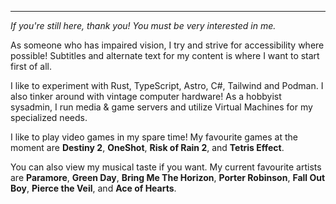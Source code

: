 
<summary class="flex flex-col gap-6">
<hr class="mt-5 text-ctp-pink" />

_If you're still here, thank you! You must be very interested in me._

As someone who has impaired vision, I try and strive for accessibility where possible! Subtitles and alternate text for
my content is where I want to start first of all.

I like to experiment with Rust, TypeScript, Astro, C#, Tailwind and Podman. I also
tinker around with vintage computer hardware! As a hobbyist sysadmin, I run media & game servers and utilize Virtual
Machines for my specialized needs.

I like to play video games in my spare time! My favourite games at the moment are **Destiny 2**, **OneShot**, **Risk of
Rain 2**, and **Tetris Effect**.

You can also view <Link href="/fm" title="Last.fm page (/fm)">my musical taste</Link> if you want. My current favourite
artists are **Paramore**, **Green Day**, **Bring Me The Horizon**, **Porter Robinson**, **Fall Out Boy**,  **Pierce the
Veil**, and **Ace of Hearts**.

</summary>

